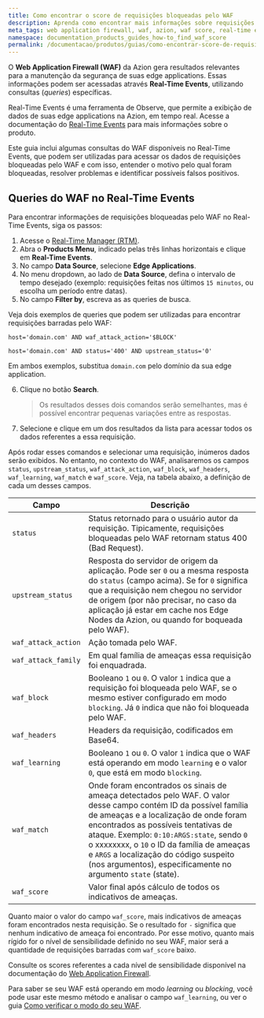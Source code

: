 ```yaml
---
title: Como encontrar o score de requisições bloqueadas pelo WAF
description: Aprenda como encontrar mais informações sobre requisições bloqueadas pelo WAF na Azion.
meta_tags: web application firewall, waf, azion, waf score, real-time events, edge firewall
namespace: documentation_products_guides_how-to_find_waf_score
permalink: /documentacao/produtos/guias/como-encontrar-score-de-requisicoes-bloqueadas-pelo-waf/
---
```


O **Web Application Firewall (WAF)** da Azion gera resultados relevantes para a manutenção da segurança de suas edge applications. Essas informações podem ser acessadas através **Real-Time Events**, utilizando consultas (*queries*) específicas.

Real-Time Events é uma ferramenta de Observe, que permite a exibição de dados de suas edge applications na Azion, em tempo real. Acesse a documentação do [Real-Time Events](pt-br/documentacao/produtos/real-time-events/) para mais informações sobre o produto.

Este guia inclui algumas consultas do WAF disponíveis no Real-Time Events, que podem ser utilizadas para acessar os dados de requisições bloqueadas pelo WAF e com isso, entender o motivo pelo qual foram bloqueadas, resolver problemas e identificar possíveis falsos positivos.

## Queries do WAF no Real-Time Events

Para encontrar informações de requisições bloqueadas pelo WAF no Real-Time Events, siga os passos:

1. Acesse o [Real-Time Manager (RTM)](https://manager.azion.com).
2. Abra o **Products Menu**, indicado pelas três linhas horizontais e clique em **Real-Time Events**.
3. No campo **Data Source**, selecione **Edge Applications**.
4. No menu dropdown, ao lado de **Data Source**, defina o intervalo de tempo desejado (exemplo: requisições feitas nos últimos `15 minutos`, ou escolha um período entre datas).
5. No campo **Filter by**, escreva as as queries de busca.

Veja dois exemplos de queries que podem ser utilizadas para encontrar requisições barradas pelo WAF:

`host='domain.com' AND waf_attack_action='$BLOCK'`

`host='domain.com' AND status='400' AND upstream_status='0'`

Em ambos exemplos, substitua `domain.com` pelo domínio da sua edge application.

6. Clique no botão **Search**.
    > Os resultados desses dois comandos serão semelhantes, mas é possível encontrar pequenas variações entre as respostas.

7. Selecione e clique em um dos resultados da lista para acessar todos os dados referentes a essa requisição.

Após rodar esses comandos e selecionar uma requisição, inúmeros dados serão exibidos. No entanto, no contexto do WAF, analisaremos os campos `status`, `upstream_status`, `waf_attack_action`, `waf_block`, `waf_headers`, `waf_learning`, `waf_match` e `waf_score`. Veja, na tabela abaixo, a definição de cada um desses campos.

| Campo               | Descrição                                                                                                                            |
|---------------------|--------------------------------------------------------------------------------------------------------------------------------------|
| `status`            | Status retornado para o usuário autor da requisição. Tipicamente, requisições bloqueadas pelo WAF retornam status 400 (Bad Request). |
| `upstream_status`   | Resposta do servidor de origem da aplicação. Pode ser `0` ou a mesma resposta do `status` (campo acima). Se for `0` significa que a requisição nem chegou no servidor de origem (por não precisar, no caso da aplicação já estar em cache nos Edge Nodes da Azion, ou quando for boqueada pelo WAF). |
| `waf_attack_action` | Ação tomada pelo WAF.                                                                                                                |
| `waf_attack_family` | Em qual família de ameaças essa requisição foi enquadrada.                                                                           |
| `waf_block` | Booleano `1` ou `0`. O valor `1` indica que a requisição foi bloqueada pelo WAF, se o mesmo estiver configurado em modo `blocking`. Já `0` indica que não foi bloqueada pelo WAF. |
| `waf_headers` | Headers da requisição, codificados em Base64. |    
| `waf_learning` | Booleano `1` ou `0`. O valor `1` indica que o WAF está operando em modo `learning` e o valor `0`, que está em modo `blocking`.   |
| `waf_match` | Onde foram encontrados os sinais de ameaça detectados pelo WAF. O valor desse campo contém ID da possível família de ameaças e a localização de onde foram encontrados as possíveis tentativas de ataque. Exemplo: `0:10:ARGS:state`, sendo `0` o xxxxxxxx, o `10` o ID da família de ameaças e `ARGS` a localização do código suspeito (nos argumentos), especificamente no argumento `state` (state). |                       
| `waf_score` | Valor final após cálculo de todos os indicativos de ameaças. |

Quanto maior o valor do campo `waf_score`, mais indicativos de ameaças foram encontrados nesta requisição. Se o resultado for `-` significa que nenhum indicativo de ameaça foi encontrado. Por esse motivo, quanto mais rígido for o nível de sensibilidade definido no seu WAF, maior será a quantidade de requisições barradas com `waf_score` baixo.

Consulte os scores referentes a cada nível de sensibilidade disponível na documentação do [Web Application Firewall](/pt-br/documentacao/produtos/edge-firewall/web-application-firewall/).

Para saber se seu WAF está operando em modo *learning* ou *blocking*, você pode usar este mesmo método e analisar o campo `waf_learning`, ou ver o guia [Como verificar o modo do seu WAF](/pt-br/documentacao/produtos/guias/como-verificar-modo-do-seu-waf/).